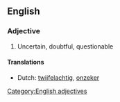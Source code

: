 ==English==
===Adjective===
[[Category:English adjectives]]
#Uncertain, doubtful, questionable

====Translations====
*Dutch: [[twijfelachtig]], [[onzeker]]